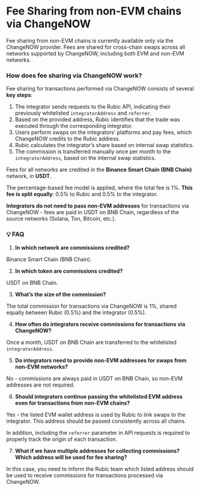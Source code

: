 # Fee Sharing from non-EVM chains via ChangeNOW

<Note>Fee sharing from non-EVM chains is currently available only via the ChangeNOW provider. Fees are shared for cross-chain swaps across all networks supported by ChangeNOW, including both EVM and non-EVM networks.</Note>


### How does fee sharing via ChangeNOW work?

Fee sharing for transactions performed via ChangeNOW consists of several **key steps**:

1. The integrator sends requests to the Rubic API, indicating their previously whitelisted `integratorAddress` and `referrer`.
2. Based on the provided address, Rubic identifies that the trade was executed through the corresponding integrator.
3. Users perform swaps on the integrators’ platforms and pay fees, which ChangeNOW credits to the Rubic address.
4. Rubic calculates the integrator’s share based on internal swap statistics.
5. The commission is transferred manually once per month to the `integratorAddress`, based on the internal swap statistics.

<Note>Fees for all networks are credited in the **Binance Smart Chain (BNB Chain)** network, in **USDT**.</Note>

The percentage-based fee model is applied, where the total fee is 1%. **This fee is split equally**: 0.5% to Rubic and 0.5% to the integrator.

**Integrators** **do not need to pass non-EVM addresses** for transactions via ChangeNOW - fees are paid in USDT on BNB Chain, regardless of the source networks (Solana, Ton, Bitcoin, etc.).

### 💡 FAQ

1. **In which network are commissions credited?**

Binance Smart Chain (BNB Chain).

2. **In which token are commissions credited?**

USDT on BNB Chain.

3. **What’s the size of the commission?**&#x20;

The total commission for transactions via ChangeNOW is 1%, shared equally between Rubic (0.5%) and the integrator (0.5%).

4. **How often do integrators receive commissions for transactions via ChangeNOW?**

Once a month, USDT on BNB Chain are transferred to the whitelisted `integratorAddress`.

5. **Do integrators need to provide non-EVM addresses for swaps from non-EVM networks?**

No - commissions are always paid in USDT on BNB Chain, so non-EVM addresses are not required.

6. **Should integrators continue passing the whitelisted EVM address even for transactions from non-EVM chains?**

Yes - the listed  EVM wallet address is used by Rubic to link swaps to the integrator. This address should be passed consistently across all chains.&#x20;

In addition, including the `referrer` parameter in API requests is required to properly track the origin of each transaction.

7. **What if we have multiple addresses for collecting commissions? Which address will be used for fee sharing?**

In this case, you need to inform the Rubic team which listed address should be used to receive commissions for transactions processed via ChangeNOW.